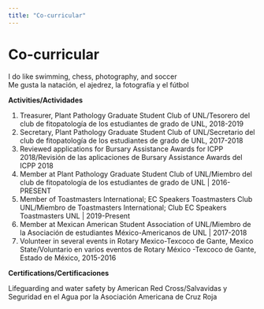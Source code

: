 ```yaml
---
title: "Co-curricular"
---
```

  
# Co-curricular  
  
I do like swimming, chess, photography, and soccer  
Me gusta la natación, el ajedrez, la fotografía y el fútbol


**Activities/Actividades**  

1. Treasurer, Plant Pathology Graduate Student Club  of UNL/Tesorero del club de fitopatología de los estudiantes de grado de UNL, 2018-2019
2. Secretary, Plant Pathology Graduate Student Club of UNL/Secretario del club de fitopatología de los estudiantes de grado de UNL, 2017-2018  
3. Reviewed applications for Bursary Assistance Awards for ICPP 2018/Revisión de las aplicaciones de Bursary Assistance Awards del ICPP 2018
4. Member at Plant Pathology Graduate Student Club of UNL/Miembro del club de fitopatología de los estudiantes de grado de UNL | 2016-PRESENT
5. Member of Toastmasters International; EC Speakers Toastmasters Club UNL/Miembro de Toastmasters International; Club EC Speakers Toastmasters UNL | 2019-Present
6. Member at Mexican American Student Association of UNL/Miembro de la Asociación de estudiantes México-Americanos de UNL | 2017-2018  
7. Volunteer in several events in Rotary Mexico-Texcoco de Gante, Mexico State/Voluntario en varios eventos de Rotary México -Texcoco de Gante, Estado de México,  2015-2016  

**Certifications/Certificaciones** 

Lifeguarding and water safety by American Red Cross/Salvavidas y Seguridad en el Agua por la Asociación Americana de Cruz Roja

